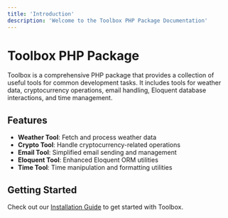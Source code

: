 ```yaml
---
title: 'Introduction'
description: 'Welcome to the Toolbox PHP Package Documentation'
---
```


# Toolbox PHP Package

Toolbox is a comprehensive PHP package that provides a collection of useful tools for common development tasks. It includes tools for weather data, cryptocurrency operations, email handling, Eloquent database interactions, and time management.

## Features

- **Weather Tool**: Fetch and process weather data
- **Crypto Tool**: Handle cryptocurrency-related operations
- **Email Tool**: Simplified email sending and management
- **Eloquent Tool**: Enhanced Eloquent ORM utilities
- **Time Tool**: Time manipulation and formatting utilities

## Getting Started

Check out our [Installation Guide](/installation) to get started with Toolbox.
